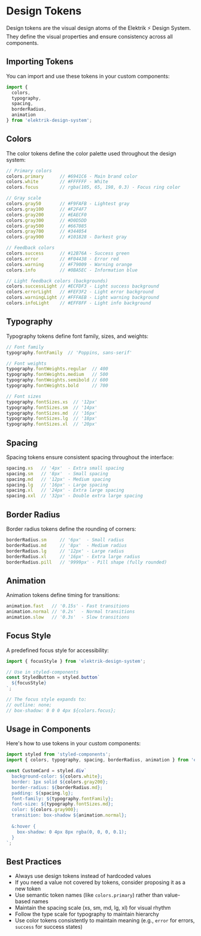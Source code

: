 
<Meta title="Documentation/Design Tokens" />

# Design Tokens

Design tokens are the visual design atoms of the Elektrik ⚡ Design System. They define the visual properties and ensure consistency across all components.

## Importing Tokens

You can import and use these tokens in your custom components:

```jsx
import { 
  colors, 
  typography, 
  spacing, 
  borderRadius, 
  animation 
} from 'elektrik-design-system';
```

## Colors

The color tokens define the color palette used throughout the design system:

```jsx
// Primary colors
colors.primary      // #6941C6 - Main brand color
colors.white        // #FFFFFF - White
colors.focus        // rgba(105, 65, 198, 0.3) - Focus ring color

// Gray scale
colors.gray50       // #F9FAFB - Lightest gray
colors.gray100      // #F2F4F7
colors.gray200      // #EAECF0
colors.gray300      // #D0D5DD
colors.gray500      // #667085
colors.gray700      // #344054
colors.gray900      // #101828 - Darkest gray

// Feedback colors
colors.success      // #12B76A - Success green
colors.error        // #F04438 - Error red
colors.warning      // #F79009 - Warning orange
colors.info         // #0BA5EC - Information blue

// Light feedback colors (backgrounds)
colors.successLight // #ECFDF3 - Light success background
colors.errorLight   // #FEF3F2 - Light error background
colors.warningLight // #FFFAEB - Light warning background
colors.infoLight    // #EFF8FF - Light info background
```

## Typography

Typography tokens define font family, sizes, and weights:

```jsx
// Font family
typography.fontFamily  // 'Poppins, sans-serif'

// Font weights
typography.fontWeights.regular  // 400
typography.fontWeights.medium   // 500
typography.fontWeights.semibold // 600
typography.fontWeights.bold     // 700

// Font sizes
typography.fontSizes.xs  // '12px'
typography.fontSizes.sm  // '14px'
typography.fontSizes.md  // '16px'
typography.fontSizes.lg  // '18px'
typography.fontSizes.xl  // '20px'
```

## Spacing

Spacing tokens ensure consistent spacing throughout the interface:

```jsx
spacing.xs   // '4px'  - Extra small spacing
spacing.sm   // '8px'  - Small spacing
spacing.md   // '12px' - Medium spacing
spacing.lg   // '16px' - Large spacing
spacing.xl   // '24px' - Extra large spacing
spacing.xxl  // '32px' - Double extra large spacing
```

## Border Radius

Border radius tokens define the rounding of corners:

```jsx
borderRadius.sm     // '6px'  - Small radius
borderRadius.md     // '8px'  - Medium radius
borderRadius.lg     // '12px' - Large radius
borderRadius.xl     // '16px' - Extra large radius
borderRadius.pill   // '9999px' - Pill shape (fully rounded)
```

## Animation

Animation tokens define timing for transitions:

```jsx
animation.fast   // '0.15s' - Fast transitions
animation.normal // '0.2s'  - Normal transitions
animation.slow   // '0.3s'  - Slow transitions
```

## Focus Style

A predefined focus style for accessibility:

```jsx
import { focusStyle } from 'elektrik-design-system';

// Use in styled-components
const StyledButton = styled.button`
  ${focusStyle}
`;

// The focus style expands to:
// outline: none;
// box-shadow: 0 0 0 4px ${colors.focus};
```

## Usage in Components

Here's how to use tokens in your custom components:

```jsx
import styled from 'styled-components';
import { colors, typography, spacing, borderRadius, animation } from 'elektrik-design-system';

const CustomCard = styled.div`
  background-color: ${colors.white};
  border: 1px solid ${colors.gray200};
  border-radius: ${borderRadius.md};
  padding: ${spacing.lg};
  font-family: ${typography.fontFamily};
  font-size: ${typography.fontSizes.md};
  color: ${colors.gray900};
  transition: box-shadow ${animation.normal};
  
  &:hover {
    box-shadow: 0 4px 8px rgba(0, 0, 0, 0.1);
  }
`;
```

## Best Practices

- Always use design tokens instead of hardcoded values
- If you need a value not covered by tokens, consider proposing it as a new token
- Use semantic token names (like `colors.primary`) rather than value-based names
- Maintain the spacing scale (xs, sm, md, lg, xl) for visual rhythm
- Follow the type scale for typography to maintain hierarchy
- Use color tokens consistently to maintain meaning (e.g., `error` for errors, `success` for success states) 